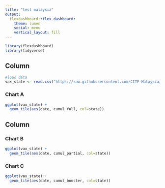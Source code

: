 ```yaml
---
title: "test malaysia"
output: 
  flexdashboard::flex_dashboard:
    theme: lumen
    social: menu
    vertical_layout: fill
---
```


```r
library(flexdashboard)
library(tidyverse)
```

Column {data-width=650}
-----------------------------------------------------------------------

```r
#load data
vax_state <- read.csv("https://raw.githubusercontent.com/CITF-Malaysia/citf-public/main/vaccination/vax_state.csv")
```


### Chart A

```r
ggplot(vax_state) +
  geom_tile(aes(date, cumul_full, col=state))
```

Column {data-width=350}
-----------------------------------------------------------------------

### Chart B

```r
ggplot(vax_state) +
  geom_tile(aes(date, cumul_partial, col=state))
```

### Chart C

```r
ggplot(vax_state) +
  geom_tile(aes(date, cumul_booster, col=state))
```

